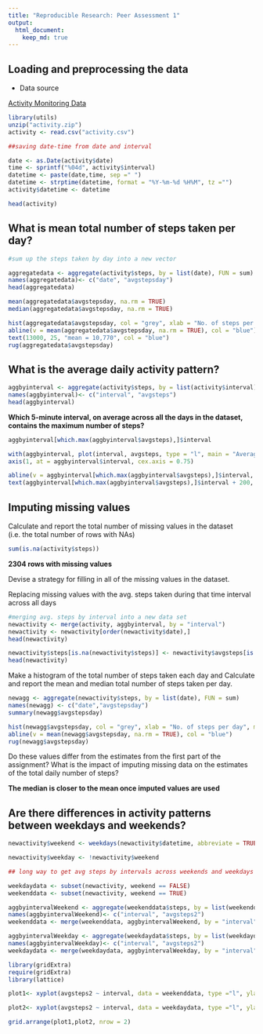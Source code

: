 ```yaml
---
title: "Reproducible Research: Peer Assessment 1"
output: 
  html_document:
    keep_md: true
---
```



## Loading and preprocessing the data##


- Data source


[Activity Monitoring Data](https://d396qusza40orc.cloudfront.net/repdata%2Fdata%2Factivity.zip)


```r

library(utils)
unzip("activity.zip")
activity <- read.csv("activity.csv")

##saving date-time from date and interval

date <- as.Date(activity$date)
time <- sprintf("%04d", activity$interval)
datetime <- paste(date,time, sep =" ")
datetime <- strptime(datetime, format = "%Y-%m-%d %H%M", tz ="")
activity$datetime <- datetime

head(activity)
```

 

## What is mean total number of steps taken per day?
```r

#sum up the steps taken by day into a new vector

aggregatedata <- aggregate(activity$steps, by = list(date), FUN = sum)
names(aggregatedata)<- c("date", "avgstepsday")
head(aggregatedata)

mean(aggregatedata$avgstepsday, na.rm = TRUE)
median(aggregatedata$avgstepsday, na.rm = TRUE)

```



```r

hist(aggregatedata$avgstepsday, col = "grey", xlab = "No. of steps per day", main = "No. of steps per day")
abline(v = mean(aggregatedata$avgstepsday, na.rm = TRUE), col = "blue")
text(13000, 25, "mean = 10,770", col = "blue")
rug(aggregatedata$avgstepsday)


```



## What is the average daily activity pattern?

```r
aggbyinterval <- aggregate(activity$steps, by = list(activity$interval), FUN = mean, na.rm = TRUE)
names(aggbyinterval)<- c("interval", "avgsteps")
head(aggbyinterval)

```

**Which 5-minute interval, on average across all the days in the dataset, contains the maximum number of steps?**
```r
aggbyinterval[which.max(aggbyinterval$avgsteps),]$interval
```

```r
with(aggbyinterval, plot(interval, avgsteps, type = "l", main = "Average Daily Activity", xaxt = "n"))
axis(1, at = aggbyinterval$interval, cex.axis = 0.75)

abline(v = aggbyinterval[which.max(aggbyinterval$avgsteps),]$interval, col = "blue", lwd = 2)
text(aggbyinterval[which.max(aggbyinterval$avgsteps),]$interval + 200, 200, "max at 0835 = 206.17", col = "blue")
```




## Imputing missing values

Calculate and report the total number of missing values in the dataset (i.e. the total number of rows with NAs)

```r
sum(is.na(activity$steps))

```


**2304 rows with missing values**

Devise a strategy for filling in all of the missing values in the dataset. 

Replacing missing values with the avg. steps taken during that time interval across all days

```r
#merging avg. steps by interval into a new data set
newactivity <- merge(activity, aggbyinterval, by = "interval")
newactivity <- newactivity[order(newactivity$date),]
head(newactivity)

newactivity$steps[is.na(newactivity$steps)] <- newactivity$avgsteps[is.na(newactivity$steps)]
head(newactivity)

```


Make a histogram of the total number of steps taken each day and Calculate and report the mean and median total number of steps taken per day. 

```r
newagg <- aggregate(newactivity$steps, by = list(date), FUN = sum)
names(newagg) <- c("date","avgstepsday")
summary(newagg$avgstepsday)

hist(newagg$avgstepsday, col = "grey", xlab = "No. of steps per day", main = "No. of steps per day")
abline(v = mean(newagg$avgstepsday, na.rm = TRUE), col = "blue")
rug(newagg$avgstepsday)

```

Do these values differ from the estimates from the first part of the assignment? What is the impact of imputing missing data on the estimates of the total daily number of steps?

**The median is closer to the mean once imputed values are used**

## Are there differences in activity patterns between weekdays and weekends?


```r

newactivity$weekend <- weekdays(newactivity$datetime, abbreviate = TRUE) == "Sun" | weekdays(newactivity$datetime, abbreviate = TRUE) == "Sat"

newactivity$weekday <- !newactivity$weekend

## long way to get avg steps by intervals across weekends and weekdays separately. Still learning how to create functions so this is all a bit manual. 

weekdaydata <- subset(newactivity, weekend == FALSE)
weekenddata <- subset(newactivity, weekend == TRUE)

aggbyintervalWeekend <- aggregate(weekenddata$steps, by = list(weekenddata$interval), FUN = mean, na.rm = TRUE)
names(aggbyintervalWeekend)<- c("interval", "avgsteps2")
weekenddata <- merge(weekenddata, aggbyintervalWeekend, by = "interval")

aggbyintervalWeekday <- aggregate(weekdaydata$steps, by = list(weekdaydata$interval), FUN = mean, na.rm = TRUE)
names(aggbyintervalWeekday)<- c("interval", "avgsteps2")
weekdaydata <- merge(weekdaydata, aggbyintervalWeekday, by = "interval")

library(gridExtra)
require(gridExtra)
library(lattice)

plot1<- xyplot(avgsteps2 ~ interval, data = weekenddata, type ="l", ylab ="avg. no of steps", main ="weekend")

plot2<- xyplot(avgsteps2 ~ interval, data = weekdaydata, type ="l", ylab = "avg. no of steps", main ="weekday")

grid.arrange(plot1,plot2, nrow = 2)

```

